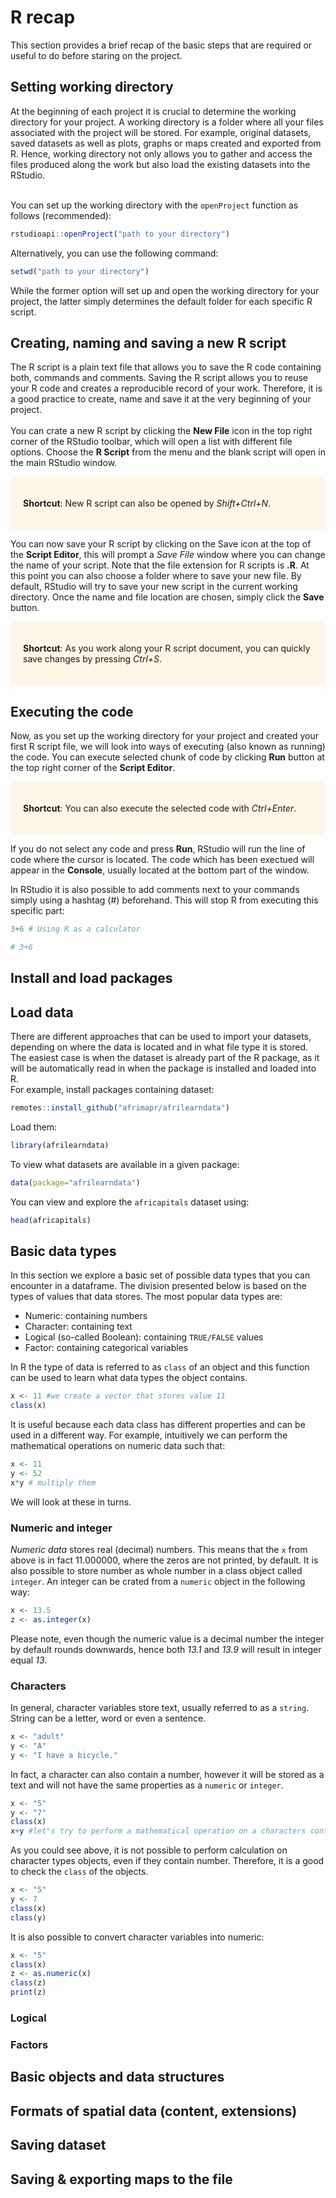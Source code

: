 # R recap {#rrecap} 
This section provides a brief recap of the basic steps that are required or useful to do before staring on the project.

## Setting working directory
At the beginning of each project it is crucial to determine the working directory for your project. A working directory is a folder where all your files associated with the project will be stored. For example, original datasets, saved datasets as well as plots, graphs or maps created and exported from R. Hence, working directory not only allows you to gather and access the files produced along the work but also load the existing datasets into the RStudio.<br/><br/>

You can set up the working directory with the `openProject` function as follows (recommended):

```r
rstudioapi::openProject("path to your directory")
```

Alternatively, you can use the following command:
```r
setwd("path to your directory")
```

While the former option will set up and open the working directory for your project, the latter simply determines the default folder for each specific R script. 

## Creating, naming and saving a new R script

The R script is a plain text file that allows you to save the R code containing both, commands and comments. Saving the R script allows you to reuse your R code and creates a reproducible record of your work. Therefore, it is a good practice to create, name and save it at the very beginning of your project. <br/><br/>
You can crate a new R script by clicking the **New File** icon in the top right corner of the RStudio toolbar, which will open a list with different file options. Choose the **R Script** from the menu and the blank script will open in the main RStudio window.

<style>
div.yellow { background-color:#fff5e6; border-radius: 5px; padding: 20px;}
</style>
<div class = "yellow">
**Shortcut**: New R script can also be opened by *Shift+Ctrl+N*.
</div>

You can now save your R script by clicking on the Save icon at the top of the **Script Editor**, this will prompt a *Save File* window where you can change the name of your script. Note that the file extension for R scripts is **.R**. At this point you can also choose a folder where to save your new file. By default, RStudio will try to save your new script in the current working directory. Once the name and file location are chosen, simply click the **Save** button.

<style>
div.yellow { background-color:#fff5e6; border-radius: 5px; padding: 20px;}
</style>
<div class = "yellow">
**Shortcut**: As you work along your R script document, you can quickly save changes by pressing *Ctrl+S*.
</div>

## Executing the code
Now, as you set up the working directory for your project and created your first R script file, we will look into ways of executing (also known as running) the code. You can execute selected chunk of code by clicking **Run** button at the top right corner of the **Script Editor**. 

<style>
div.yellow { background-color:#fff5e6; border-radius: 5px; padding: 20px;}
</style>
<div class = "yellow">
**Shortcut**: You can also execute the selected code with  *Ctrl+Enter*.
</div>

If you do not select any code and press **Run**, RStudio will run the line of code where the cursor is located. The code which has been exectued will appear in the **Console**, usually located at the bottom part of the window.

In RStudio it is also possible to add comments next to your commands simply using a hashtag (#) beforehand. This will stop R from executing this specific part:
```r
3+6 # Using R as a calculator

# 3+6
```

## Install and load packages

## Load data
There are different approaches that can be used to import your datasets, depending on where the data is located and in what file type it is stored. The easiest case is when the dataset is already part of the R package, as it will be automatically read in when the package is installed and loaded into R.<br/>
For example, install packages containing dataset:
```r
remotes::install_github("afrimapr/afrilearndata")
```
Load them:
```r
library(afrilearndata)
```
To view what datasets are available in a given package:
```r
data(package="afrilearndata")
```
You can view and explore the `africapitals` dataset using:
```r
head(africapitals)
```

## Basic data types
In this section we explore a basic set of possible data types that you can encounter in a dataframe. The division presented below is based on the types of values that data stores. The most popular data types are:

- Numeric: containing numbers
- Character: containing text
- Logical (so-called Boolean): containing `TRUE/FALSE` values
- Factor: containing categorical variables

In R the type of data is referred to as `class` of an object and this function can be used to learn what data types the object contains. 
```r
x <- 11 #we create a vector that stores value 11
class(x)
```

It is useful because each data class has different properties and can be used in a different way. For example, intuitively we can perform the mathematical operations on numeric data such that:
```r
x <- 11 
y <- 52
x*y # multiply them
```

We will look at these in turns.

### Numeric and integer
*Numeric data* stores real (decimal) numbers. This means that the `x` from above is in fact 11.000000, where the zeros are not printed, by default. It is also possible to store number as whole number in a class object called `integer`. An integer can be crated from a `numeric` object in the following way:
```r
x <- 13.5
z <- as.integer(x)
```
Please note, even though the numeric value is a decimal number the integer by default rounds downwards, hence both *13.1* and *13.9* will result in integer equal *13*.

### Characters
In general, character variables store text, usually referred to as a `string`. String can be a letter, word or even a sentence. 
```r
x <- "adult" 
y <- "A"
y <- "I have a bicycle."

```
In fact, a character can also contain a number, however it will be stored as a text and will not have the same properties as a `numeric` or `integer`. 
```r
x <- "5" 
y <- "7"
class(x)
x+y #let"s try to perform a mathematical operation on a characters containing numbers
```
As you could see above, it is not possible to perform calculation on character types objects, even if they contain number. Therefore, it is a good to check the `class` of the objects. 
```r
x <- "5" 
y <- 7
class(x)
class(y)
```
It is also possible to convert character variables into numeric:
```r
x <- "5" 
class(x)
z <- as.numeric(x)
class(z)
print(z)
```
### Logical

### Factors


## Basic objects and data structures

## Formats of spatial data (content, extensions) 
## Saving dataset
## Saving & exporting maps to the file


